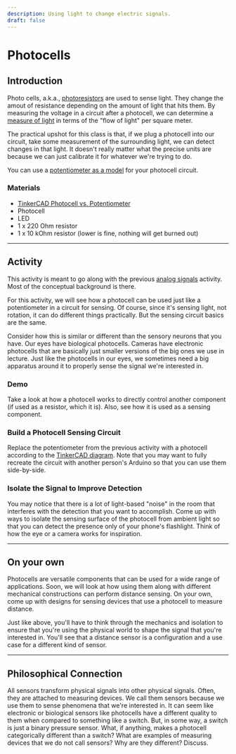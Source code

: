 ```yaml
---
description: Using light to change electric signals.
draft: false
---
```



# Photocells

## Introduction
Photo cells, a.k.a., [photoresistors](https://en.wikipedia.org/wiki/Photoresistor) are used to sense light. They change the amout of resistance depending on the amount of light that hits them. By measuring the voltage in a circuit after a photocell, we can determine a [measure of light](https://en.wikipedia.org/wiki/Lux) in terms of the "flow of light" per square meter. 

The practical upshot for this class is that, if we plug a photocell into our circuit, take some measurement of the surrounding light, we can detect changes in that light. It doesn't really matter what the precise units are because we can just calibrate it for whatever we're trying to do.

You can use a [potentiometer as a model](/teaching/activities/analog-signals) for your photocell circuit.

### Materials
- [TinkerCAD Photocell vs. Potentiometer](https://www.tinkercad.com/things/fPb3NwqdLd4-photocell-vs-potentiometer?sharecode=BDtvy3YQtsJHfPWTVOw-MxRQ9d835rKO6y_4oDqHUxU)
- Photocell 
- LED
- 1 x 220 Ohm resistor
- 1 x 10 kOhm resistor (lower is fine, nothing will get burned out)

---
## Activity
This activity is meant to go along with the previous [analog signals](/teaching/activities/analog-signals) activity. Most of the conceptual background is there.

For this activity, we will see how a photocell can be used just like a potentiometer in a circuit for sensing. Of course, since it's sensing light, not rotation, it can do different things practically. But the sensing circuit basics are the same.

Consider how this is similar or different than the sensory neurons that you have. Our eyes have biological photocells. Cameras have electronic photocells that are basically just smaller versions of the big ones we use in lecture. Just like the photocells in our eyes, we sometimes need a big apparatus around it to properly sense the signal we're interested in. 

### Demo
Take a look at how a photocell works to directly control another component (if used as a resistor, which it is). Also, see how it is used as a sensing component.

### Build a Photocell Sensing Circuit
Replace the potentiometer from the previous activity with a photocell according to the [TinkerCAD diagram](https://www.tinkercad.com/things/fPb3NwqdLd4-photocell-vs-potentiometer?sharecode=BDtvy3YQtsJHfPWTVOw-MxRQ9d835rKO6y_4oDqHUxU). Note that you may want to fully recreate the circuit with another person's Arduino so that you can use them side-by-side.

### Isolate the Signal to Improve Detection
You may notice that there is a lot of light-based "noise" in the room that interferes with the detection that you want to accomplish. Come up with ways to isolate the sensing surface of the photocell from ambient light so that you can detect the presence only of your phone's flashlight. Think of how the eye or a camera works for inspiration.

---
## On your own
Photocells are versatile components that can be used for a wide range of applications. Soon, we will look at how using them along with different mechanical constructions can perform distance sensing. On your own, come up with designs for sensing devices that use a photocell to measure distance. 

Just like above, you'll have to think through the mechanics and isolation to ensure that you're using the physical world to shape the signal that you're interested in. You'll see that a distance sensor is a configuration and a use case for a different kind of sensor.

---
## Philosophical Connection
All sensors transform physical signals into other physical signals. Often, they are attached to measuring devices. We call them sensors because we use them to sense phenomena that we're interested in. It can seem like electronic or biological sensors like photocells have a different quality to them when compared to something like a switch. But, in some way, a switch is just a binary pressure sensor. What, if anything, makes a photocell categorically different than a switch? What are examples of measuring devices that we do not call sensors? Why are they different? Discuss.